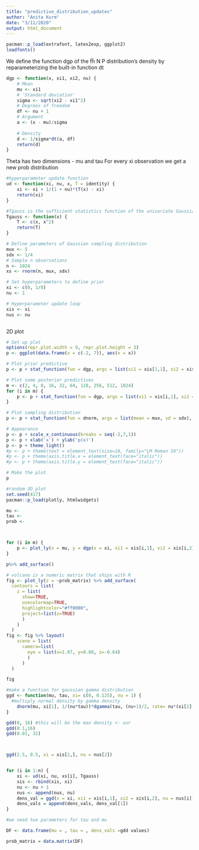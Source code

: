 ```yaml
---
title: "predictive_distribution_updates"
author: "Anita Kurm"
date: "3/11/2020"
output: html_document
---
```


```r
pacman::p_load(extrafont, latex2exp, ggplot2)
loadfonts()

```

We define the function dgp of the  
N
P
  distribution's density by reparameterizing the built-in function dt
```r
dgp <- function(x, xi1, xi2, nu) {
    # Mean
    mu <- xi1
    # 'Standard deviation'
    sigma <- sqrt(xi2 - xi1^2)
    # Degrees of freedom
    df <- nu + 1
    # Argument
    a <- (x - mu)/sigma
    
    # Density
    d <- 1/sigma*dt(a, df)
    return(d)
}

```
  

Theta has two dimensions - mu and tau
For every xi observation we get a new prob distribution
```r
#hyperparameter update function
ud <- function(xi, nu, x, T = identity) {
    xi <- xi + 1/(1 + nu)*(T(x) - xi)
    return(xi)
}

#Tgauss is the sufficient statistics function of the univariate Gaussian with both parameters unknown.
Tgauss <- function(x) {
    T <- c(x, x^2)
    return(T)
}

# Define parameters of Gaussian sampling distribution
mux <- 5
sdx <- 1/4
# Sample n observations
n <- 1024
xs <- rnorm(n, mux, sdx)

# Set hyperparameters to define prior
xi <- c(0, 1/8)
nu <- 1

# Hyperparameter update loop
xis <- xi
nus <- nu



```

2D plot
```r
# Set up plot
options(repr.plot.width = 9, repr.plot.height = 3)
p <- ggplot(data.frame(x = c(-2, 7)), aes(x = x))

# Plot prior predictive
p <- p + stat_function(fun = dgp, args = list(xi1 = xis[1,1], xi2 = xis[1,2], nu = nus[1]), n = 1024, colour = "black")

# Plot some posterior predictives
m <- c(2, 4, 8, 16, 32, 64, 128, 256, 512, 1024)
for (i in m) {
    p <- p + stat_function(fun = dgp, args = list(xi1 = xis[i,1], xi2 = xis[i,2], nu = nus[i]), n = 1024, colour = "grey")
}

# Plot sampling distribution
p <- p + stat_function(fun = dnorm, args = list(mean = mux, sd = sdx), n = 1024, colour = "red")

# Appearance
p <- p + scale_x_continuous(breaks = seq(-2,7,1))
p <- p + xlab('x') + ylab('p(x)')
p <- p + theme_light()
#p <- p + theme(text = element_text(size=10, family="LM Roman 10"))
#p <- p + theme(axis.title.x = element_text(face="italic"))
#p <- p + theme(axis.title.y = element_text(face="italic"))

# Make the plot
p
```


```r
#random 3D plot
set.seed(417)
pacman::p_load(plotly, htmlwidgets)

mu <- 
tau <- 
prob <- 



for (i in m) {
    p <- plot_ly(x = mu, y = dgp(x = xi, xi1 = xis[i,1], xi2 = xis[i,2], nu = nus[i]), z =tau)
}

p%>% add_surface()
```

```r

  
# volcano is a numeric matrix that ships with R
fig <- plot_ly(z = ~prob_matrix) %>% add_surface(
  contours = list(
    z = list(
      show=TRUE,
      usecolormap=TRUE,
      highlightcolor="#ff0000",
      project=list(z=TRUE)
      )
    )
  )
fig <- fig %>% layout(
    scene = list(
      camera=list(
        eye = list(x=1.87, y=0.88, z=-0.64)
        )
      )
  )

fig
```


```r
#make a function for gaussian gamma distribution
ggd <- function(mu, tau, xi= c(0, 0.125), nu = 1) {
  #multiply normal density by gamma density
    dnorm(mu, xi[1], 1/(nu*tau))*dgamma(tau, (nu+1)/2, rate= nu*(xi[2] - xi[1]^2)/2 )
}

gdd(0, 16) #this will be the max density <- our
gdd(0.1,16)
gdd(0.01, 32)



ggd(2.5, 0.5, xi = xis[2,], nu = nus[2])


for (i in 1:n) {
    xi <- ud(xi, nu, xs[i], Tgauss)
    xis <- rbind(xis, xi)
    nu <- nu + 1
    nus <- append(nus, nu)
    dens_val = ggd(x = xi, xi1 = xis[i,1], xi2 = xis[i,2], nu = nus[i])
    dens_vals = append(dens_vals, dens_val[1])
}

#we need two parameters for tau and mu

DF <- data.frame(mu = , tau = , dens_vals =gdd values)

prob_matrix = data.matrix(DF)

```

